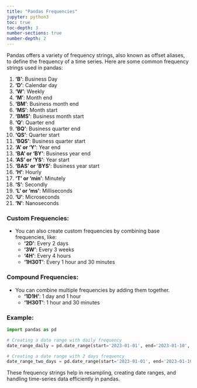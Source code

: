 ```yaml
---
title: "Pandas Frequencies"
jupyter: python3
toc: true
toc-depth: 3
number-sections: true
number-depth: 2
---
```




Pandas offers a variety of frequency strings, also known as offset aliases, to define the frequency of a time series. Here are some common frequency strings used in pandas:

1. **'B'**: Business Day
2. **'D'**: Calendar day
3. **'W'**: Weekly
4. **'M'**: Month end
5. **'BM'**: Business month end
6. **'MS'**: Month start
7. **'BMS'**: Business month start
8. **'Q'**: Quarter end
9. **'BQ'**: Business quarter end
10. **'QS'**: Quarter start
11. **'BQS'**: Business quarter start
12. **'A' or 'Y'**: Year end
13. **'BA' or 'BY'**: Business year end
14. **'AS' or 'YS'**: Year start
15. **'BAS' or 'BYS'**: Business year start
16. **'H'**: Hourly
17. **'T' or 'min'**: Minutely
18. **'S'**: Secondly
19. **'L' or 'ms'**: Milliseconds
20. **'U'**: Microseconds
21. **'N'**: Nanoseconds

### Custom Frequencies:
- You can also create custom frequencies by combining base frequencies, like:
   - **'2D'**: Every 2 days
   - **'3W'**: Every 3 weeks
   - **'4H'**: Every 4 hours
   - **'1H30T'**: Every 1 hour and 30 minutes

### Compound Frequencies:
- You can combine multiple frequencies by adding them together.
   - **'1D1H'**: 1 day and 1 hour
   - **'1H30T'**: 1 hour and 30 minutes

### Example:
```python
import pandas as pd

# Creating a date range with daily frequency
date_range_daily = pd.date_range(start='2023-01-01', end='2023-01-10', freq='D')
```

```python
# Creating a date range with 2 days frequency
date_range_two_days = pd.date_range(start='2023-01-01', end='2023-01-10', freq='2D')
```

These frequency strings help in resampling, creating date ranges, and handling time-series data efficiently in pandas.







